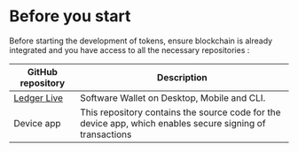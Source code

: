 # Before you start

Before starting the development of tokens, ensure blockchain is already integrated and you have access to all the necessary repositories :

| GitHub repository                                      | Description                                                                                               |
| ------------------------------------------------------ | --------------------------------------------------------------------------------------------------------- |
| [Ledger Live](https://github.com/LedgerHQ/ledger-live) | Software Wallet on Desktop, Mobile and CLI.                                                               |
| Device app                                             | This repository contains the source code for the device app, which enables secure signing of transactions |
